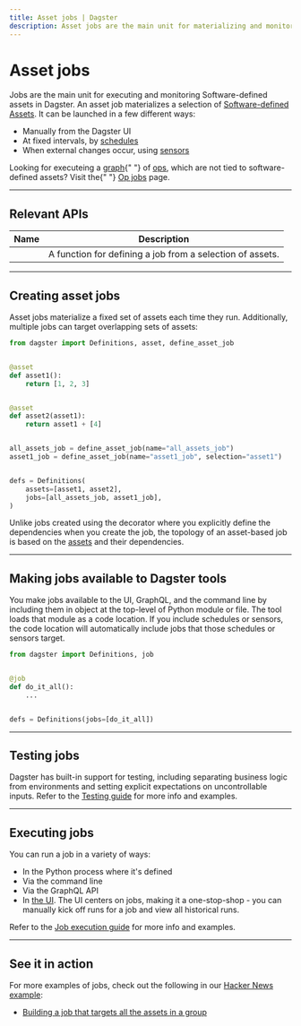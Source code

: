 ```yaml
---
title: Asset jobs | Dagster
description: Asset jobs are the main unit for materializing and monitoring Software-defined assets in Dagster.
---
```


# Asset jobs

Jobs are the main unit for executing and monitoring Software-defined assets in Dagster. An asset job materializes a selection of [Software-defined Assets](/concepts/assets/software-defined-assets). It can be launched in a few different ways:

- Manually from the Dagster UI
- At fixed intervals, by [schedules](/concepts/partitions-schedules-sensors/schedules)
- When external changes occur, using [sensors](/concepts/partitions-schedules-sensors/sensors)

<!-- TODO -->

<Note>
  Looking for executeing a <a href="/concepts/ops-jobs-graphs/graphs">graph</a>{" "}
  of <a href="/concepts/ops-jobs-graphs/ops">ops</a>, which are not tied to
  software-defined assets? Visit the{" "}
  <a href="/concepts/ops-jobs-graphs/jobs">Op jobs</a> page.
</Note>

---

## Relevant APIs

| Name                                   | Description                                               |
| -------------------------------------- | --------------------------------------------------------- |
| <PyObject object="define_asset_job" /> | A function for defining a job from a selection of assets. |

---

## Creating asset jobs

Asset jobs materialize a fixed set of assets each time they run. Additionally, multiple jobs can target overlapping sets of assets:

```python file=/concepts/assets/build_job.py startafter=start_marker endbefore=end_marker
from dagster import Definitions, asset, define_asset_job


@asset
def asset1():
    return [1, 2, 3]


@asset
def asset2(asset1):
    return asset1 + [4]


all_assets_job = define_asset_job(name="all_assets_job")
asset1_job = define_asset_job(name="asset1_job", selection="asset1")


defs = Definitions(
    assets=[asset1, asset2],
    jobs=[all_assets_job, asset1_job],
)
```

Unlike jobs created using the <PyObject object="job"/> decorator where you explicitly define the dependencies when you create the job, the topology of an asset-based job is based on the [assets](/concepts/assets/software-defined-assets) and their dependencies.

<!-- ## Configuring jobs

Ops, software-defined assets, and resources often accept [configuration](/concepts/configuration/config-schema) that determines how they behave. By default, you supply configuration for these ops and resources at the time you launch the job.

When constructing a job, you can customize how that configuration will be satisfied, by passing a value to the `config` parameter of the <PyObject object="GraphDefinition" method="to_job" /> method or the <PyObject object="job" decorator /> decorator. The options are discussed below:

- [Hardcoded configuration](#hardcoded-configuration)
- [Partitioned configuration](#partitioned-configuration)
- [Config mapping](#config-mapping)

### Hardcoded configuration

You can supply a <PyObject object="RunConfig"/> object or raw config dictionary. The supplied config will be used to configure the job whenever the job is launched. It will show up in the UI Launchpad and can be overridden.

```python file=/concepts/ops_jobs_graphs/jobs_with_default_config.py
from dagster import Config, RunConfig, job, op


class DoSomethingConfig(Config):
    config_param: str


@op
def do_something(context, config: DoSomethingConfig):
    context.log.info("config_param: " + config.config_param)


default_config = RunConfig(
    ops={"do_something": DoSomethingConfig(config_param="stuff")}
)


@job(config=default_config)
def do_it_all_with_default_config():
    do_something()


if __name__ == "__main__":
    # Will log "config_param: stuff"
    do_it_all_with_default_config.execute_in_process()
```

### Partitioned configuration

For op-based jobs, you can supply a <PyObject object="PartitionedConfig" /> to create a partitioned job. This defines a discrete set of partitions along with a function for generating config for a partition. Job runs can be configured by selecting a partition.

Refer to the [Partitions documentation](/concepts/partitions-schedules-sensors/partitions) for more info and examples.

### Config mapping

You can supply a <PyObject object="ConfigMapping" />. This allows you to expose a narrower config interface to your job. Instead of needing to configure every op and resource individually when launching the job, you can supply a smaller number of values to the outer config, and the <PyObject object="ConfigMapping" /> can translate it into config for all the job's ops and resources.

```python file=/concepts/ops_jobs_graphs/jobs_with_config_mapping.py
from dagster import Config, RunConfig, config_mapping, job, op


class DoSomethingConfig(Config):
    config_param: str


@op
def do_something(context, config: DoSomethingConfig) -> None:
    context.log.info("config_param: " + config.config_param)


class SimplifiedConfig(Config):
    simplified_param: str


@config_mapping
def simplified_config(val: SimplifiedConfig) -> RunConfig:
    return RunConfig(
        ops={"do_something": DoSomethingConfig(config_param=val.simplified_param)}
    )


@job(config=simplified_config)
def do_it_all_with_simplified_config():
    do_something()


if __name__ == "__main__":
    # Will log "config_param: stuff"
    do_it_all_with_simplified_config.execute_in_process(
        run_config={"simplified_param": "stuff"}
    )
``` -->

---

## Making jobs available to Dagster tools

You make jobs available to the UI, GraphQL, and the command line by including them in <PyObject object="Definitions"/> object at the top-level of Python module or file. The tool loads that module as a code location. If you include schedules or sensors, the code location will automatically include jobs that those schedules or sensors target.

```python file=/concepts/ops_jobs_graphs/repo_with_job.py
from dagster import Definitions, job


@job
def do_it_all():
    ...


defs = Definitions(jobs=[do_it_all])
```

---

## Testing jobs

Dagster has built-in support for testing, including separating business logic from environments and setting explicit expectations on uncontrollable inputs. Refer to the [Testing guide](/concepts/testing) for more info and examples.

---

## Executing jobs

You can run a job in a variety of ways:

- In the Python process where it's defined
- Via the command line
- Via the GraphQL API
- In [the UI](/concepts/webserver/ui). The UI centers on jobs, making it a one-stop-shop - you can manually kick off runs for a job and view all historical runs.

Refer to the [Job execution guide](/concepts/ops-jobs-graphs/job-execution) for more info and examples.

---

## See it in action

For more examples of jobs, check out the following in our [Hacker News example](https://github.com/dagster-io/dagster/tree/master/examples/project_fully_featured):

- [Building a job that targets all the assets in a group](https://github.com/dagster-io/dagster/blob/master/examples/project_fully_featured/project_fully_featured/jobs.py)
